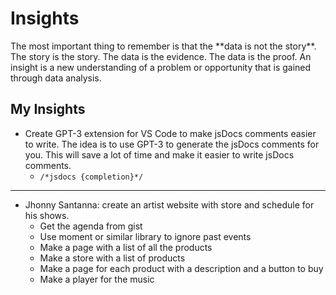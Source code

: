 
# Insights

<Callout emoji="👾">
  The most important thing to remember is that the **data is not the story**. The story is the story. The data is the evidence. The data is the proof. An insight is a new understanding of a problem or opportunity that is gained through data analysis.
</Callout>

## My Insights

- Create GPT-3 extension for VS Code to make jsDocs comments easier to write. The idea is to use GPT-3 to generate the jsDocs comments for you. This will save a lot of time and make it easier to write jsDocs comments.
  - `/*jsdocs {completion}*/`

---

- Jhonny Santanna: create an artist website with store and schedule for his shows.
  - Get the agenda from gist
  - Use moment or similar library to ignore past events
  - Make a page with a list of all the products
  - Make a store with a list of products
  - Make a page for each product with a description and a button to buy
  - Make a player for the music

